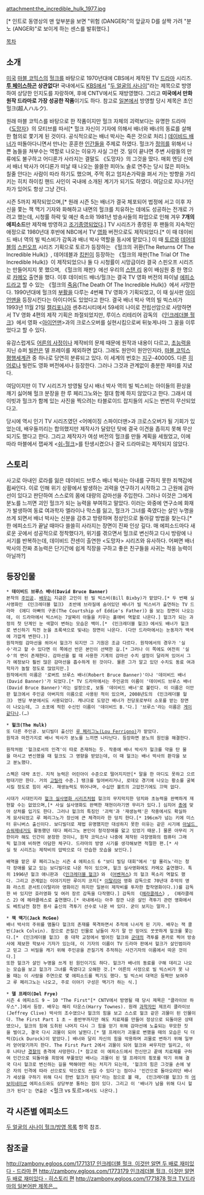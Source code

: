 attachment:the_incredible_hulk_1977.jpg

{{{#!html
<iframe width="420" height="315" src="//www.youtube.com/embed/YOXpKUu6pUg" frameborder="0" allowfullscreen></iframe>
}}}[* 인트로 동영상의 맨 앞부분을 보면 "위험 (DANGER)"의 앞글자 D를 살짝 가려 "분노 (ANGER)"로 보이게 하는 센스를 발휘했다.]

[[목차]]
== 소개 ==
[[미국]] [[마블 코믹스]]의 [[헐크]]를 바탕으로 1970년대에 CBS에서 제작된 TV [[드라마]] 시리즈. '''[[투 페이스]]하곤 상관없다!''' 국내에서도 [[KBS]]에서 "[[두 얼굴의 사나이]]"라는 제목으로 방영하여 상당한 인지도를 자랑하며, 후에 CNTV에서도 재방영했다. 그리고 '''미국에서 만화 원작 드라마로 가장 성공한 작품'''이기도 하다. 참고로 [[일본]]에서 방영할 당시 제목은 초인 헐크(超人ハルク).

원래 마블 코믹스를 바탕으로 한 작품이지만 헐크 자체의 괴력보다는 유명한 드라마 《[[도망자]]》의 모티브를 따서[* 헐크 자신이 기자에 의해서 배너와 배너의 동료를 살해한 혐의로 쫓기게 된 것이다. 공식적으로는 배너 박사는 죽은 것으로 처리.] [[데이비드 배너]]가 떠돌아다니면서 만나는 훈훈한 [[인간]]들을 주제로 하였다. 헐크가 [[정의]]를 위해서 나쁜 놈들을 쳐부수는 역할로 나오는 이유가 사실 그런 것. 일이 끝나면 주변 사람들의 만류에도 불구하고 어디론가 사라지는 결말도 《도망자》의 그것을 땄다. 매회 엔딩 신에서 배너 박사가 어디론가 떠날 때 나오는 쓸쓸한 피아노 솔로 연주는 당시 많은 피아노 칠줄 안다는 사람이 따라 하기도 했으며, 주먹 쥐고 엄지손가락을 펴서 가는 방향을 가리키는 히치 하이킹 핸드 사인이 국내에 소개된 계기가 되기도 하였다. 여담으로 지나가던 차가 있어도 항상 그냥 간다. 

시즌 5까지 제작되었으며,[* 원래 시즌 5는 배너가 결국 체포되어 법정에 서고 이후 자신을 쫓는 잭 맥기 기자와 화해하고 내면의 헐크를 치유하는 데에도 성공하는 전개로 가려고 했는데, 시청률 하락 및 예산 축소와 1981년 방송사들의 파업으로 인해 겨우 '''7개의 에피소드'''만 제작해 방영하고 [[조기종영]]되었다.] TV 시리즈가 종영된 후 팬들의 지속적인 애정으로 1980년대 후반에 NBC에서 TV [[영화]] 버전으로도 제작되었다.[* 이 때 데이비드 배너 역의 빌 빅스비가 감독과 배너 박사 역할을 동시에 맡았다.] 이 때 [[토르(마블 코믹스)|토르]]와 [[데어데블]]의 [[스핀오프]] 시리즈 기획으로 토르가 등장하는 《헐크의 귀환(The Returns Of The Incredible Hulk)》, 데어데블과 [[킹핀]]이 등장하는 《헐크의 재판(The Trial Of The Incredible Hulk)》이 제작되었으나 둘 다 시청률이 시망급이라 결국 스핀오프 시리즈는 만들어지지 못 했으며, 《헐크의 재판》에선 우리의 [[스탠 리]] 옹이 배심원 중 한 명으로 [[카메오]] 출연을 했다. 이후 데이비드 배너/헐크는 결국 TV 영화 버전의 파이널 [[에피소드]]라고 할 수 있는 《헐크의 [[죽음]](The Death Of The Incredible Hulk)》에서 사망한다. 1990년대에 헐크의 [[부활]]을 다루는 4번째 TV 영화가 기획되었고, 이 때 실사판 [[아이언맨]]을 등장시킨다는 아이디어도 있었다고 한다. 결국 배너 박사 역의 빌 빅스비가 1993년 11월 21일 [[캘리포니아]] 센추리시티에서 59세의 나이로 전립선암으로 사망하면서 TV 영화 4편의 제작 기획은 좌절되었지만, 루이스 리테리어 감독의 《[[인크레더블 헐크]]》에서 영화 <[[아이언맨 실사영화 시리즈|아이언맨]]>과의 크로스오버를 실현시킴으로써 뒤늦게나마 그 꿈을 이루었다고 할 수 있다.

유감스럽게도 [[어른의 사정]]이나 제작비의 문제 때문에 원작과 내용이 다르고, [[초능력]]을 지닌 슈퍼 [[빌런]]은 델 프레이를 제외하면 없다. 그래도 원안이 원안인지라, [[마블 코믹스/평행세계|마블 코믹스 평행세계관]] 중 하나로 당연히 분류되고 있다. 이 세계의 번호는 [[지구]]-400005. 다른 [[히어로]]나 빌런도 영화 버전에서나 등장한다. 그러나 그것과 관계없이 충분한 재미를 지녔다.

여담이지만 이 TV 시리즈가 방영될 당시 배너 박사 역의 빌 빅스비는 아이들의 환상을 깨기 싫어해 헐크 분장을 한 루 페리그노와는 절대 함께 하지 않았다고 한다. 그래서 데이빗과 헐크가 함께 있는 사진을 찍으려는 타블로이드 잡지들의 시도는 번번히 무산되었다고.

당시에 역시 인기 TV 시리즈였던 <어메이징 스파이더맨>과 크로스오버가 될 기회가 있었는데, 배우들끼리는 합의했지만 제작사가 달랐던 탓에 결국 이견을 좁히지 못해 무산되기도 했다고 한다.
그리고 제작자가 여성 버전의 헐크를 만들 계획을 세웠었고, 이에 따라 마블에서 잽싸게 <[[쉬헐크|쉬-헐크]]>를 탄생시켰으나 결국 드라마로는 제작되지 않았다.

== 스토리 ==
사고로 아내인 로라를 잃은 데이비드 브루스 배너 박사는 아내를 구하지 못한 죄책감에 휩싸인다. 이로 인해 위기 상황에서 발생하는 괴력을 연구하기 시작하고 그 근원에 감마선이 있다고 판단하여 스스로의 몸에 대량의 감마선을 주입한다. 그러나 이것은 그에게 분노를 느끼면 괴인 헐크가 되는 능력을 부여하고 말았다. 이러는 와중에 연구소에 화재가 발생하여 동료 여과학자 엘라이나 막스를 잃고, 헐크가 그녀를 죽였다는 살인 누명을 쓰게 되면서 배너 박사는 신분을 감추고 방랑하며 정상인으로 돌아갈 방법을 찾는다.[* 한 에피소드가 끝날 때마다 쓸쓸히 사라지는 장면이 진짜 인상 깊다. 매 에피소드마다 새로운 곳에서 성공적으로 정착했다가, 위기를 겪으면서 헐크로 변신하고 다시 방랑에 나서기를 반복하는데, 데이비드 잔센이 출연한 <도망자> 시리즈와 유사하다. 어쩌면 배너 박사의 잔짜 초능력은 단기간에 쉽게 직장을 구하고 좋은 친구들을 사귀는 적응 능력이 아닐까?]

== 등장인물 ==
 * '''데이비드 브루스 배너(David Bruce Banner)'''
 본작의 [[주인공]]. [[배우]]는 지금은 고인이 된 빌 빅스비(Bill Bixby)가 맡았다.[* 두 번째 실사영화인 《인크레더블 헐크》 초반에 브라질에 숨어있던 배너가 빌 빅스비가 출연하는 TV 드라마 《에디 아빠의 구혼(The Courtship of Eddie's Father)》을 보는 장면이 나오는데, 이 드라마에서 빅스비는 7살짜리 아들을 키우는 홀애비 역할로 나온다.] 헐크가 되는 과정의 첫 단계인 눈 색깔이 변하는 모습은 백미.[* 《인크레더블 헐크》에서도 배너가 헐크로 변신하기 직전 눈을 초록색으로 빛내는 장면이 나온다. (다만 드라마에서는 눈동자가 백색에 가깝게 변한다.)]
 원작처럼 감마선을 쐬어서 헐크가 되지만 그 기원은 조금 다르다. 원작에서의 경우가 '실수'라고 할 수 있다면 이 쪽에선 반은 본인이 선택한 길.[* 그러나 이 쪽에도 여전히 '실수'의 면이 존재한다. 감마선을 쐴 때 사용한 기계의 감마선 수치 설정이 달라져 있어서 그가 예정보다 훨씬 많은 감마선을 흡수하게 된 것이다. 물론 그가 알고 있던 수치도 동료 여과학자가 놀랄 정도로 많았지만.]
 원작에서의 이름은 '로버트 브루스 배너(Robert Bruce Banner)'이나 '데이비드 배너(David Banner)'가 되었다.[* TV 드라마에서는 주인공의 이름이 '데이비드 브루스 배너(David Bruce Banner)'라는 설정으로, 보통 '데이비드 배너'로 불린다. 이 이름은 이안판 헐크에서 주인공 아버지의 이름으로 사용된 적이 있으며, 2008년도의 《인크레더블 헐크》 엔딩 부분에서도 사용되었다. 캐나다로 도망간 배너가 전당포로부터 소포를 받는 장면이 나오는데, 그 소포에 적힌 수신인 이름이 '데이비드 B.'다.] '브루스'라는 이름은 [[게이]]같다나.(…)

 * '''헐크(The Hulk)'''
 또 다른 주인공. 보디빌더 출신인 [http://www.louferrigno.com/ 루 페리그노(Lou Ferrigno)]가 맡았다.
 원작과 마찬가지로 배너 박사가 분노를 느끼면 나타난다. 등장하면 분노의 원인을 해결한다.

 원작처럼 '헐크로서의 인격'이 따로 존재하는 듯. 작중에 배너 박사가 헐크를 약을 탄 물을 마시고 변신했을 때 헐크도 그 영향을 받았는데, 이 때 헐크는 배너 박사의 환각을 보고 분노했다.

 스펙은 대략 초인. 지적 능력은 어린아이 수준으로 떨어지지만[* 말을 한 마디도 못하고 으르렁대기만 한다. 거의 [[고릴라]] 수준.] 탱크를 밀어버리거나, 로데오 경기에 나오는 황소를 굴복시킬 정도로 힘이 세다. 재생능력도 뛰어나며, 수십만 볼트의 고압전기에도 끄떡 없다.

 시대가 시대인지라 [[헐크 실사영화 시리즈]]처럼 헐크의 무지막지한 덩치와 초능력을 완벽하게 재현할 수는 없었으며,[* 사실 실사영화도 완벽한 재현이라기엔 무리가 있다.] 심지어 [[총]]에 맞아 상처를 입기도 한다. 그러나 헐크의 특징인 '괴력'과 '재생능력'은 작중에서도 확실하게 묘사되었고 루 페리그노가 장신에 큰 체격이라 한 덩치 한다.[* 196cm가 넘는 키에 미스터 유니버스 출신이다. 보디빌더로 제법 유명했지만 대성하지 못한 이유는 같은 시기에 [[아널드 슈워제네거]]도 활동했던 데다 페리그노 본인이 청각장애를 앓고 있었기 때문.] 물론 아무리 거한이라 해도 인간이 분장한 것이니, 원작 코믹스나 나중에 제작된 극장영화의 컴퓨터 그래픽 헐크에 비하면 아담한 체구다. 드라마의 방영 시기를 생각해보면 적절한 편.[* 사실 뒷 시리즈는 제작비의 압박으로 더 안습한 모습을 보인다.]

 배역을 맡은 루 페리그노는 시즌 4 에피소드 6 "보디 빌딩 대회"에서 '칼 몰리노'라는 청각 장애를 앓고 있는 보디빌더로 나온 적이 있으며, 헐크 실사영화에도 카메오 출연했다. 특히 1996년 헐크 애니판과 《[[인크레더블 헐크]]》와 《[[어벤져스]]》의 헐크 목소리 역할도 했다. 그리고 관계없는 이야기지만 루이지 코지[* [[이탈리아]] 영화 감독으로 70년대 추억의 영화 라스트 콘서트(이탈리아 영화이긴 하지만 일본이 제작비를 투자한 합작영화이다.))를 감독한 바 있지만 호러영화 및 여러 장르 감독을 다작했다.] 감독의 《[[헤라클레스]]》, 《헤라클레스 2》에 헤라클레스로 출연했다.[* 국내에서는 아주 잠깐 나온 살인 격투기 관련 영화에서도 베트남전 참전 용사 출신의 격투기 선수로 나온 바 있다. 굳이 보지는 말자.]

 * '''잭 맥기(Jack McGee)'''
 배너 박사의 주위를 맴돌다 헐크의 존재를 목격하면서 추적에 나서게 된 기자. 배우는 잭 콜빈(Jack Colvin). 참으로 끈질긴 인물로 남들이 자기 말 안 믿어도 꿋꿋하게 헐크를 쫓는다.[* 《인크레더블 헐크》 중 대학 교정에서 벌어진 헐크와 [[군대]]의 격투를 폰카로 찍어 방송사에 제보한 학보사 기자가 있는데, 이 기자의 이름이 TV 드라마 판에서 헐크가 살인범이라고 믿고 그 비밀을 캐기 위해 주인공을 끈질기게 추적하는 사건기자의 이름에서 따온 것이다.]
 또한 헐크가 살인 누명을 쓰게 된 원인이기도 하다. 헐크가 배너의 동료를 구해 데리고 나오는 모습을 보고 헐크가 그녀를 죽였다고 오해한 것.[* 어른의 사정으로 빌 빅스비가 못 나올 때는 이 사람을 주연으로 몇 에피소드를 찍기도 했다. 빌 빅스비 대역은 등짝만 보여주고 루 페리그노는 나오고, 주로 이야기 구성은 맥기가 하는 식.]

 * '''델 프레이(Del Frye)'''
 시즌 4 에피소드 9 ~ 10 "The First"[* CNTV에서 방영될 때 당시 제목은 "클라이브 하우스".]에서 등장. 배우는 해리 타운스(Harry Townes). 원래 [[과학자]]인 제프리 클라이브(Jeffrey Clive) 박사의 조수였으나 헐크의 힘을 보고 스스로 헐크 같은 괴물이 된 인물이다. The First Part 1 초 ~ 중반부까지만 해도 치료제를 만들어 정상으로 되돌아온 상태였으나, 헐크의 힘에 도취된 나머지 다시 그 힘을 얻기 위해 감마선에 노출되는 무모한 짓을 벌이고, 결국 다시 괴물이 되어 날뛴다.[* 델 프레이가 괴물로 변했을 때의 모습은 딕 더럭(Dick Durock)이 맡았다.] 배너와 달리 자신의 힘을 악용하며 괴물로 변하기 위해 일부러 얻어맞기까지 한다. The First Part 2에서 괴물이 되어 헐크와 싸우지만 밀리고, 이후 나타난 [[경찰]]의 총격에 사망한다.[* 참고로 이 에피소드에서 천신만고 끝에 치료제를 구하여 인간으로 되돌아올 희망에 부풀었던 배너는 괴물이 된 델 프레이의 횡포를 막기 위해 결국 다시 헐크로 변신하는 길을 택해야만 하는 처지가 되는데, '헐크의 힘은 그것을 손에 넣은 자의 인격에 따라 선으로도 악으로도 쓰일 수 있다'는 점이나 '인간으로 돌아오려던 배너가 세상을 구하기 위해 다시 한번 헐크가 된다'라는 점으로 볼 때, 《인크레더블 헐크》의 [[어보미네이션]] 에피소드와도 상당부분 통하는 점이 있다. 그리고 이 '배너가 남을 위해 다시 헐크가 된다'는 연출은 <헐크 vs 토르>에서도 나온다.]

== 각 시즌별 에피소드 ==
[[두 얼굴의 사나이 헐크/방영 목록]] 항목 참조.

== 참조글 ==
[[http://zambony.egloos.com/1771317 인크레더블 헐크, 이것만 알면 두 배로 재미있다 - 드라마 편]]
[[http://zambony.egloos.com/1773179 인크레더블 헐크, 이것만 알면 두 배로 재미있다 - 히스토리 편]]
[[http://zambony.egloos.com/1771878 헐크 TV드라마의 일본어판 제목은...]]
